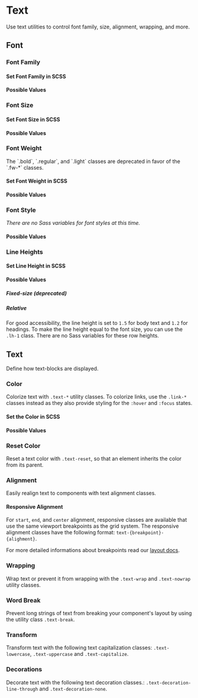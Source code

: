 
<Meta of={TextStories} />

# Text

<div className="lead">
  Use text utilities to control font family, size, alignment, wrapping, and more.
</div>

## Font

### Font Family

<Canvas of={TextStories.FontFamily} sourceState="shown" />

#### Set Font Family in SCSS

<Source code={SampleFontFamily} language="scss" />

#### Possible Values

<TextUtilityAPI values={SCSS_VARIABLES.fontFamilies} cssPrefix="font" scssPrefix="font-family" />

### Font Size

<Canvas of={TextStories.FontSize} sourceState="shown" />

#### Set Font Size in SCSS

<Source code={SampleFontSize} language="scss" />

#### Possible Values

<TextUtilityAPI values={SCSS_VARIABLES.fontSizes} cssPrefix="fs" scssPrefix="font-size" />

### Font Weight

<div className="banner banner-warning my-24">
  The `.bold`, `.regular`, and `.light` classes are deprecated in favor of the `.fw-*` classes.
</div>

<Canvas of={TextStories.FontWeight} sourceState="shown" />

#### Set Font Weight in SCSS

<Source code={SampleFontWeight} language="scss" />

#### Possible Values

<TextUtilityAPI values={SCSS_VARIABLES.fontWeights} cssPrefix="fw" scssPrefix="font-weight" />

### Font Style

<Canvas of={TextStories.FontStyle} sourceState="shown" />

<p className="mb-32">
  <em>There are no Sass variables for font styles at this time.</em>
</p>

#### Possible Values

<TextUtilityAPI values={SCSS_VARIABLES.fontStyles} cssPrefix="fst" />

### Line Heights

<Canvas of={TextStories.LineHeight} sourceState="shown" />

#### Set Line Height in SCSS

<Source code={SampleLineHeight} language="scss" />

#### Possible Values

##### Fixed-size (deprecated)

<TextUtilityAPI values={SCSS_VARIABLES.fixedLineHeights} cssPrefix="lh" scssPrefix="line-height" />

##### Relative

For good accessibility, the line height is set to <code>1.5</code> for body text and <code>1.2</code> for headings.
To make the line height equal to the font size, you can use the `.lh-1` class.
There are no Sass variables for these row heights.

<TextUtilityAPI values={SCSS_VARIABLES.relativeLineHeights} cssPrefix="lh" />

## Text

Define how text-blocks are displayed.

### Color

Colorize text with `.text-*` utility classes.
To colorize links, use the `.link-*` classes instead as they also provide styling for the `:hover` and `:focus` states.

<Canvas of={TextStories.TextColor} sourceState="shown" />

#### Set the Color in SCSS

<Source code={SampleColor} language="scss" />

#### Possible Values

<TextUtilityAPI values={SCSS_VARIABLES.colors} cssPrefix="text" />

### Reset Color

Reset a text color with `.text-reset`, so that an element inherits the color from its parent.

<Canvas of={TextStories.TextColorReset} sourceState="shown" />

### Alignment

Easily realign text to components with text alignment classes.

<Canvas of={TextStories.TextAlign} sourceState="shown" />

#### Responsive Alignment

For `start`, `end`, and `center` alignment, responsive classes are available that use the same viewport breakpoints as the grid system.
The responsive alignment classes have the following format: `text-{breakpoint}-{alighment}`.

For more detailed informations about breakpoints read our [layout docs](/?path=/docs/20af6e2b-32b1-42ef-a187-b026aea7fe13--docs).

### Wrapping

Wrap text or prevent it from wrapping with the `.text-wrap` and `.text-nowrap` utility classes.

<Canvas of={TextStories.TextWrapping} sourceState="shown" />

### Word Break

Prevent long strings of text from breaking your component's layout by using the utility class `.text-break`.

<Canvas of={TextStories.WordBreak} sourceState="shown" />

### Transform

Transform text with the following text capitalization classes: `.text-lowercase`, `.text-uppercase` and `.text-capitalize`.

<Canvas of={TextStories.TextTransform} sourceState="shown" />

### Decorations

Decorate text with the following text decoration classes.: `.text-decoration-line-through` and `.text-decoration-none`.

<Canvas of={TextStories.TextDecoration} sourceState="shown" />
